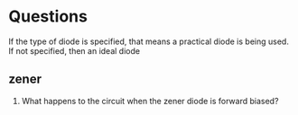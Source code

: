 # Questions

If the type of diode is specified, that means a practical diode is being used. If not specified, then an ideal diode

## zener

1. What happens to the circuit when the zener diode is forward biased?
